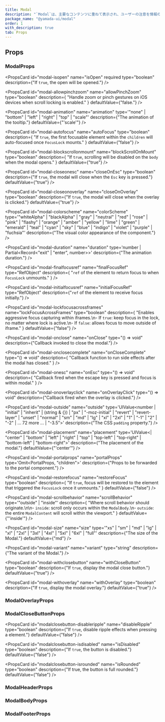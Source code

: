 ```yaml
---
title: Modal
description: "`Modal`は、主要なコンテンツに重ねて表示され、ユーザーの注意を情報のみに集中させるコンポーネントです。"
package_name: "@yamada-ui/modal"
order: 1
with_description: true
tab: Props
---
```


## Props

### ModalProps

<PropsCard
  id="modal-isopen"
  name="isOpen"
  required
  type="boolean"
  description={"If `true`, the open will be opened."}
/>

<PropsCard id="modal-about" name="about" type="string" />

<PropsCard id="modal-accesskey" name="accessKey" type="string" />

<PropsCard
  id="modal-allowpinchzoom"
  name="allowPinchZoom"
  type="boolean"
  description={
    "Handle zoom or pinch gestures on iOS devices when scroll locking is enabled."
  }
  defaultValue={"false."}
/>

<PropsCard
  id="modal-animation"
  name="animation"
  type='"none" | "bottom" | "left" | "right" | "top" | "scale"'
  description={"The animation of the tooltip."}
  defaultValue={"'scale'"}
/>

<PropsCard
  id="modal-aria-activedescendant"
  name="aria-activedescendant"
  type="string"
/>

<PropsCard id="modal-aria-atomic" name="aria-atomic" type="Booleanish" />

<PropsCard
  id="modal-aria-autocomplete"
  name="aria-autocomplete"
  type='"list" | "none" | "inline" | "both"'
/>

<PropsCard
  id="modal-aria-braillelabel"
  name="aria-braillelabel"
  type="string"
/>

<PropsCard
  id="modal-aria-brailleroledescription"
  name="aria-brailleroledescription"
  type="string"
/>

<PropsCard id="modal-aria-busy" name="aria-busy" type="Booleanish" />

<PropsCard
  id="modal-aria-checked"
  name="aria-checked"
  type='boolean | "true" | "false" | "mixed"'
/>

<PropsCard id="modal-aria-colcount" name="aria-colcount" type="number" />

<PropsCard id="modal-aria-colindex" name="aria-colindex" type="number" />

<PropsCard
  id="modal-aria-colindextext"
  name="aria-colindextext"
  type="string"
/>

<PropsCard id="modal-aria-colspan" name="aria-colspan" type="number" />

<PropsCard id="modal-aria-controls" name="aria-controls" type="string" />

<PropsCard
  id="modal-aria-current"
  name="aria-current"
  type='type ONLY_FOR_FORMAT =
  | boolean
  | "time"
  | "true"
  | "false"
  | "step"
  | "page"
  | "location"
  | "date"'
/>

<PropsCard id="modal-aria-describedby" name="aria-describedby" type="string" />

<PropsCard id="modal-aria-description" name="aria-description" type="string" />

<PropsCard id="modal-aria-details" name="aria-details" type="string" />

<PropsCard id="modal-aria-disabled" name="aria-disabled" type="Booleanish" />

<PropsCard
  id="modal-aria-dropeffect"
  name="aria-dropeffect"
  type='"link" | "none" | "copy" | "execute" | "move" | "popup"'
/>

<PropsCard
  id="modal-aria-errormessage"
  name="aria-errormessage"
  type="string"
/>

<PropsCard id="modal-aria-expanded" name="aria-expanded" type="Booleanish" />

<PropsCard id="modal-aria-flowto" name="aria-flowto" type="string" />

<PropsCard id="modal-aria-grabbed" name="aria-grabbed" type="Booleanish" />

<PropsCard
  id="modal-aria-haspopup"
  name="aria-haspopup"
  type='type ONLY_FOR_FORMAT =
  | boolean
  | "dialog"
  | "menu"
  | "true"
  | "false"
  | "grid"
  | "listbox"
  | "tree"'
/>

<PropsCard id="modal-aria-hidden" name="aria-hidden" type="Booleanish" />

<PropsCard
  id="modal-aria-invalid"
  name="aria-invalid"
  type='boolean | "true" | "false" | "grammar" | "spelling"'
/>

<PropsCard
  id="modal-aria-keyshortcuts"
  name="aria-keyshortcuts"
  type="string"
/>

<PropsCard id="modal-aria-label" name="aria-label" type="string" />

<PropsCard id="modal-aria-labelledby" name="aria-labelledby" type="string" />

<PropsCard id="modal-aria-level" name="aria-level" type="number" />

<PropsCard
  id="modal-aria-live"
  name="aria-live"
  type='"off" | "assertive" | "polite"'
/>

<PropsCard id="modal-aria-modal" name="aria-modal" type="Booleanish" />

<PropsCard id="modal-aria-multiline" name="aria-multiline" type="Booleanish" />

<PropsCard
  id="modal-aria-multiselectable"
  name="aria-multiselectable"
  type="Booleanish"
/>

<PropsCard
  id="modal-aria-orientation"
  name="aria-orientation"
  type='"horizontal" | "vertical"'
/>

<PropsCard id="modal-aria-owns" name="aria-owns" type="string" />

<PropsCard id="modal-aria-placeholder" name="aria-placeholder" type="string" />

<PropsCard id="modal-aria-posinset" name="aria-posinset" type="number" />

<PropsCard
  id="modal-aria-pressed"
  name="aria-pressed"
  type='boolean | "true" | "false" | "mixed"'
/>

<PropsCard id="modal-aria-readonly" name="aria-readonly" type="Booleanish" />

<PropsCard
  id="modal-aria-relevant"
  name="aria-relevant"
  type='type ONLY_FOR_FORMAT =
  | "text"
  | "all"
  | "additions"
  | "additions removals"
  | "additions text"
  | "removals"
  | "removals additions"
  | "removals text"
  | "text additions"
  | "text removals"'
/>

<PropsCard id="modal-aria-required" name="aria-required" type="Booleanish" />

<PropsCard
  id="modal-aria-roledescription"
  name="aria-roledescription"
  type="string"
/>

<PropsCard id="modal-aria-rowcount" name="aria-rowcount" type="number" />

<PropsCard id="modal-aria-rowindex" name="aria-rowindex" type="number" />

<PropsCard
  id="modal-aria-rowindextext"
  name="aria-rowindextext"
  type="string"
/>

<PropsCard id="modal-aria-rowspan" name="aria-rowspan" type="number" />

<PropsCard id="modal-aria-selected" name="aria-selected" type="Booleanish" />

<PropsCard id="modal-aria-setsize" name="aria-setsize" type="number" />

<PropsCard
  id="modal-aria-sort"
  name="aria-sort"
  type='"none" | "ascending" | "descending" | "other"'
/>

<PropsCard id="modal-aria-valuemax" name="aria-valuemax" type="number" />

<PropsCard id="modal-aria-valuemin" name="aria-valuemin" type="number" />

<PropsCard id="modal-aria-valuenow" name="aria-valuenow" type="number" />

<PropsCard id="modal-aria-valuetext" name="aria-valuetext" type="string" />

<PropsCard
  id="modal-as"
  name="as"
  type='"symbol" | "object" | "a" | "abbr" | "address" | "area" | "article" | "aside" | "audio" | "b" | "base" | "bdi" | "bdo" | "big" | "blockquote" | "body" | "br" | "button" | "canvas" | ... 149 more ... | "view"'
/>

<PropsCard id="modal-autocapitalize" name="autoCapitalize" type="string" />

<PropsCard id="modal-autocorrect" name="autoCorrect" type="string" />

<PropsCard
  id="modal-autofocus"
  name="autoFocus"
  type="boolean"
  description={
    "If `true`, the first focusable element within the `children` will auto-focused once `FocusLock` mounts."
  }
  defaultValue={"false"}
/>

<PropsCard id="modal-autosave" name="autoSave" type="string" />

<PropsCard
  id="modal-blockscrollonmount"
  name="blockScrollOnMount"
  type="boolean"
  description={
    "If `true`, scrolling will be disabled on the `body` when the modal opens."
  }
  defaultValue={"true"}
/>

<PropsCard id="modal-classname" name="className" type="string" />

<PropsCard
  id="modal-closeonesc"
  name="closeOnEsc"
  type="boolean"
  description={"If `true`, the modal will close when the `Esc` key is pressed."}
  defaultValue={"true"}
/>

<PropsCard
  id="modal-closeonoverlay"
  name="closeOnOverlay"
  type="boolean"
  description={"If `true`, the modal will close when the overlay is clicked."}
  defaultValue={"true"}
/>

<PropsCard
  id="modal-colorscheme"
  name="colorScheme"
  type='"whiteAlpha" | "blackAlpha" | "gray" | "neutral" | "red" | "rose" | "pink" | "flashy" | "orange" | "amber" | "yellow" | "lime" | "green" | "emerald" | "teal" | "cyan" | "sky" | "blue" | "indigo" | "violet" | "purple" | "fuchsia"'
  description={"The visual color appearance of the component."}
/>

<PropsCard id="modal-content" name="content" type="string" />

<PropsCard
  id="modal-contenteditable"
  name="contentEditable"
  type='"inherit" | Booleanish | "plaintext-only"'
/>

<PropsCard id="modal-contextmenu" name="contextMenu" type="string" />

<PropsCard
  id="modal-dangerouslysetinnerhtml"
  name="dangerouslySetInnerHTML"
  type="{ __html: string | TrustedHTML }"
/>

<PropsCard id="modal-datatype" name="datatype" type="string" />

<PropsCard id="modal-defaultchecked" name="defaultChecked" type="boolean" />

<PropsCard
  id="modal-defaultvalue"
  name="defaultValue"
  type="string | number | readonly string[]"
/>

<PropsCard id="modal-dir" name="dir" type="string" />

<PropsCard id="modal-draggable" name="draggable" type="Booleanish" />

<PropsCard
  id="modal-duration"
  name="duration"
  type='number | Partial<Record<"exit" | "enter", number>>'
  description={"The animation duration."}
/>

<PropsCard
  id="modal-finalfocusref"
  name="finalFocusRef"
  type="RefObject<FocusableElement>"
  description={
    "`ref` of the element to return focus to when `FocusLock` unmounts."
  }
/>

<PropsCard id="modal-hidden" name="hidden" type="boolean" />

<PropsCard id="modal-id" name="id" type="string" />

<PropsCard
  id="modal-initialfocusref"
  name="initialFocusRef"
  type="RefObject<FocusableElement>"
  description={"`ref` of the element to receive focus initially."}
/>

<PropsCard id="modal-inlist" name="inlist" type="any" />

<PropsCard
  id="modal-inputmode"
  name="inputMode"
  type='type ONLY_FOR_FORMAT =
  | "search"
  | "text"
  | "none"
  | "tel"
  | "url"
  | "email"
  | "numeric"
  | "decimal"'
/>

<PropsCard id="modal-is" name="is" type="string" />

<PropsCard id="modal-itemid" name="itemID" type="string" />

<PropsCard id="modal-itemprop" name="itemProp" type="string" />

<PropsCard id="modal-itemref" name="itemRef" type="string" />

<PropsCard id="modal-itemscope" name="itemScope" type="boolean" />

<PropsCard id="modal-itemtype" name="itemType" type="string" />

<PropsCard id="modal-lang" name="lang" type="string" />

<PropsCard
  id="modal-lockfocusacrossframes"
  name="lockFocusAcrossFrames"
  type="boolean"
  description={
    "Enables aggressive focus capturing within iframes.\n- If `true`: keep focus in the lock, no matter where lock is active.\n- If `false`:  allows focus to move outside of iframe."
  }
  defaultValue={"false"}
/>

<PropsCard id="modal-nonce" name="nonce" type="string" />

<PropsCard
  id="modal-onabort"
  name="onAbort"
  type="ReactEventHandler<HTMLElement>"
/>

<PropsCard
  id="modal-onabortcapture"
  name="onAbortCapture"
  type="ReactEventHandler<HTMLElement>"
/>

<PropsCard
  id="modal-onanimationend"
  name="onAnimationEnd"
  type="AnimationEventHandler<HTMLElement>"
/>

<PropsCard
  id="modal-onanimationendcapture"
  name="onAnimationEndCapture"
  type="AnimationEventHandler<HTMLElement>"
/>

<PropsCard
  id="modal-onanimationiteration"
  name="onAnimationIteration"
  type="AnimationEventHandler<HTMLElement>"
/>

<PropsCard
  id="modal-onanimationiterationcapture"
  name="onAnimationIterationCapture"
  type="AnimationEventHandler<HTMLElement>"
/>

<PropsCard
  id="modal-onanimationstartcapture"
  name="onAnimationStartCapture"
  type="AnimationEventHandler<HTMLElement>"
/>

<PropsCard
  id="modal-onauxclick"
  name="onAuxClick"
  type="MouseEventHandler<HTMLElement>"
/>

<PropsCard
  id="modal-onauxclickcapture"
  name="onAuxClickCapture"
  type="MouseEventHandler<HTMLElement>"
/>

<PropsCard
  id="modal-onbeforeinput"
  name="onBeforeInput"
  type="FormEventHandler<HTMLElement>"
/>

<PropsCard
  id="modal-onbeforeinputcapture"
  name="onBeforeInputCapture"
  type="FormEventHandler<HTMLElement>"
/>

<PropsCard
  id="modal-onblur"
  name="onBlur"
  type="FocusEventHandler<HTMLElement>"
/>

<PropsCard
  id="modal-onblurcapture"
  name="onBlurCapture"
  type="FocusEventHandler<HTMLElement>"
/>

<PropsCard
  id="modal-oncanplay"
  name="onCanPlay"
  type="ReactEventHandler<HTMLElement>"
/>

<PropsCard
  id="modal-oncanplaycapture"
  name="onCanPlayCapture"
  type="ReactEventHandler<HTMLElement>"
/>

<PropsCard
  id="modal-oncanplaythrough"
  name="onCanPlayThrough"
  type="ReactEventHandler<HTMLElement>"
/>

<PropsCard
  id="modal-oncanplaythroughcapture"
  name="onCanPlayThroughCapture"
  type="ReactEventHandler<HTMLElement>"
/>

<PropsCard
  id="modal-onchange"
  name="onChange"
  type="FormEventHandler<HTMLElement>"
/>

<PropsCard
  id="modal-onchangecapture"
  name="onChangeCapture"
  type="FormEventHandler<HTMLElement>"
/>

<PropsCard
  id="modal-onclick"
  name="onClick"
  type="MouseEventHandler<HTMLElement>"
/>

<PropsCard
  id="modal-onclickcapture"
  name="onClickCapture"
  type="MouseEventHandler<HTMLElement>"
/>

<PropsCard
  id="modal-onclose"
  name="onClose"
  type="() => void"
  description={"Callback invoked to close the modal."}
/>

<PropsCard
  id="modal-onclosecomplete"
  name="onCloseComplete"
  type="() => void"
  description={
    "Callback function to run side effects after the modal has closed."
  }
/>

<PropsCard
  id="modal-oncompositionend"
  name="onCompositionEnd"
  type="CompositionEventHandler<HTMLElement>"
/>

<PropsCard
  id="modal-oncompositionendcapture"
  name="onCompositionEndCapture"
  type="CompositionEventHandler<HTMLElement>"
/>

<PropsCard
  id="modal-oncompositionstart"
  name="onCompositionStart"
  type="CompositionEventHandler<HTMLElement>"
/>

<PropsCard
  id="modal-oncompositionstartcapture"
  name="onCompositionStartCapture"
  type="CompositionEventHandler<HTMLElement>"
/>

<PropsCard
  id="modal-oncompositionupdate"
  name="onCompositionUpdate"
  type="CompositionEventHandler<HTMLElement>"
/>

<PropsCard
  id="modal-oncompositionupdatecapture"
  name="onCompositionUpdateCapture"
  type="CompositionEventHandler<HTMLElement>"
/>

<PropsCard
  id="modal-oncontextmenu"
  name="onContextMenu"
  type="MouseEventHandler<HTMLElement>"
/>

<PropsCard
  id="modal-oncontextmenucapture"
  name="onContextMenuCapture"
  type="MouseEventHandler<HTMLElement>"
/>

<PropsCard
  id="modal-oncopy"
  name="onCopy"
  type="ClipboardEventHandler<HTMLElement>"
/>

<PropsCard
  id="modal-oncopycapture"
  name="onCopyCapture"
  type="ClipboardEventHandler<HTMLElement>"
/>

<PropsCard
  id="modal-oncut"
  name="onCut"
  type="ClipboardEventHandler<HTMLElement>"
/>

<PropsCard
  id="modal-oncutcapture"
  name="onCutCapture"
  type="ClipboardEventHandler<HTMLElement>"
/>

<PropsCard
  id="modal-ondoubleclick"
  name="onDoubleClick"
  type="MouseEventHandler<HTMLElement>"
/>

<PropsCard
  id="modal-ondoubleclickcapture"
  name="onDoubleClickCapture"
  type="MouseEventHandler<HTMLElement>"
/>

<PropsCard
  id="modal-ondragcapture"
  name="onDragCapture"
  type="DragEventHandler<HTMLElement>"
/>

<PropsCard
  id="modal-ondragendcapture"
  name="onDragEndCapture"
  type="DragEventHandler<HTMLElement>"
/>

<PropsCard
  id="modal-ondragenter"
  name="onDragEnter"
  type="DragEventHandler<HTMLElement>"
/>

<PropsCard
  id="modal-ondragentercapture"
  name="onDragEnterCapture"
  type="DragEventHandler<HTMLElement>"
/>

<PropsCard
  id="modal-ondragexit"
  name="onDragExit"
  type="DragEventHandler<HTMLElement>"
/>

<PropsCard
  id="modal-ondragexitcapture"
  name="onDragExitCapture"
  type="DragEventHandler<HTMLElement>"
/>

<PropsCard
  id="modal-ondragleave"
  name="onDragLeave"
  type="DragEventHandler<HTMLElement>"
/>

<PropsCard
  id="modal-ondragleavecapture"
  name="onDragLeaveCapture"
  type="DragEventHandler<HTMLElement>"
/>

<PropsCard
  id="modal-ondragover"
  name="onDragOver"
  type="DragEventHandler<HTMLElement>"
/>

<PropsCard
  id="modal-ondragovercapture"
  name="onDragOverCapture"
  type="DragEventHandler<HTMLElement>"
/>

<PropsCard
  id="modal-ondragstartcapture"
  name="onDragStartCapture"
  type="DragEventHandler<HTMLElement>"
/>

<PropsCard
  id="modal-ondrop"
  name="onDrop"
  type="DragEventHandler<HTMLElement>"
/>

<PropsCard
  id="modal-ondropcapture"
  name="onDropCapture"
  type="DragEventHandler<HTMLElement>"
/>

<PropsCard
  id="modal-ondurationchange"
  name="onDurationChange"
  type="ReactEventHandler<HTMLElement>"
/>

<PropsCard
  id="modal-ondurationchangecapture"
  name="onDurationChangeCapture"
  type="ReactEventHandler<HTMLElement>"
/>

<PropsCard
  id="modal-onemptied"
  name="onEmptied"
  type="ReactEventHandler<HTMLElement>"
/>

<PropsCard
  id="modal-onemptiedcapture"
  name="onEmptiedCapture"
  type="ReactEventHandler<HTMLElement>"
/>

<PropsCard
  id="modal-onencrypted"
  name="onEncrypted"
  type="ReactEventHandler<HTMLElement>"
/>

<PropsCard
  id="modal-onencryptedcapture"
  name="onEncryptedCapture"
  type="ReactEventHandler<HTMLElement>"
/>

<PropsCard
  id="modal-onended"
  name="onEnded"
  type="ReactEventHandler<HTMLElement>"
/>

<PropsCard
  id="modal-onendedcapture"
  name="onEndedCapture"
  type="ReactEventHandler<HTMLElement>"
/>

<PropsCard
  id="modal-onerror"
  name="onError"
  type="ReactEventHandler<HTMLElement>"
/>

<PropsCard
  id="modal-onerrorcapture"
  name="onErrorCapture"
  type="ReactEventHandler<HTMLElement>"
/>

<PropsCard
  id="modal-onesc"
  name="onEsc"
  type="() => void"
  description={
    "Callback fired when the escape key is pressed and focus is within modal."
  }
/>

<PropsCard
  id="modal-onfocus"
  name="onFocus"
  type="FocusEventHandler<HTMLElement>"
/>

<PropsCard
  id="modal-onfocuscapture"
  name="onFocusCapture"
  type="FocusEventHandler<HTMLElement>"
/>

<PropsCard
  id="modal-ongotpointercapture"
  name="onGotPointerCapture"
  type="PointerEventHandler<HTMLElement>"
/>

<PropsCard
  id="modal-ongotpointercapturecapture"
  name="onGotPointerCaptureCapture"
  type="PointerEventHandler<HTMLElement>"
/>

<PropsCard
  id="modal-oninput"
  name="onInput"
  type="FormEventHandler<HTMLElement>"
/>

<PropsCard
  id="modal-oninputcapture"
  name="onInputCapture"
  type="FormEventHandler<HTMLElement>"
/>

<PropsCard
  id="modal-oninvalid"
  name="onInvalid"
  type="FormEventHandler<HTMLElement>"
/>

<PropsCard
  id="modal-oninvalidcapture"
  name="onInvalidCapture"
  type="FormEventHandler<HTMLElement>"
/>

<PropsCard
  id="modal-onkeydown"
  name="onKeyDown"
  type="KeyboardEventHandler<HTMLElement>"
/>

<PropsCard
  id="modal-onkeydowncapture"
  name="onKeyDownCapture"
  type="KeyboardEventHandler<HTMLElement>"
/>

<PropsCard
  id="modal-onkeypress"
  name="onKeyPress"
  type="KeyboardEventHandler<HTMLElement>"
/>

<PropsCard
  id="modal-onkeypresscapture"
  name="onKeyPressCapture"
  type="KeyboardEventHandler<HTMLElement>"
/>

<PropsCard
  id="modal-onkeyup"
  name="onKeyUp"
  type="KeyboardEventHandler<HTMLElement>"
/>

<PropsCard
  id="modal-onkeyupcapture"
  name="onKeyUpCapture"
  type="KeyboardEventHandler<HTMLElement>"
/>

<PropsCard
  id="modal-onload"
  name="onLoad"
  type="ReactEventHandler<HTMLElement>"
/>

<PropsCard
  id="modal-onloadcapture"
  name="onLoadCapture"
  type="ReactEventHandler<HTMLElement>"
/>

<PropsCard
  id="modal-onloadeddata"
  name="onLoadedData"
  type="ReactEventHandler<HTMLElement>"
/>

<PropsCard
  id="modal-onloadeddatacapture"
  name="onLoadedDataCapture"
  type="ReactEventHandler<HTMLElement>"
/>

<PropsCard
  id="modal-onloadedmetadata"
  name="onLoadedMetadata"
  type="ReactEventHandler<HTMLElement>"
/>

<PropsCard
  id="modal-onloadedmetadatacapture"
  name="onLoadedMetadataCapture"
  type="ReactEventHandler<HTMLElement>"
/>

<PropsCard
  id="modal-onloadstart"
  name="onLoadStart"
  type="ReactEventHandler<HTMLElement>"
/>

<PropsCard
  id="modal-onloadstartcapture"
  name="onLoadStartCapture"
  type="ReactEventHandler<HTMLElement>"
/>

<PropsCard
  id="modal-onlostpointercapture"
  name="onLostPointerCapture"
  type="PointerEventHandler<HTMLElement>"
/>

<PropsCard
  id="modal-onlostpointercapturecapture"
  name="onLostPointerCaptureCapture"
  type="PointerEventHandler<HTMLElement>"
/>

<PropsCard
  id="modal-onmousedown"
  name="onMouseDown"
  type="MouseEventHandler<HTMLElement>"
/>

<PropsCard
  id="modal-onmousedowncapture"
  name="onMouseDownCapture"
  type="MouseEventHandler<HTMLElement>"
/>

<PropsCard
  id="modal-onmouseenter"
  name="onMouseEnter"
  type="MouseEventHandler<HTMLElement>"
/>

<PropsCard
  id="modal-onmouseleave"
  name="onMouseLeave"
  type="MouseEventHandler<HTMLElement>"
/>

<PropsCard
  id="modal-onmousemove"
  name="onMouseMove"
  type="MouseEventHandler<HTMLElement>"
/>

<PropsCard
  id="modal-onmousemovecapture"
  name="onMouseMoveCapture"
  type="MouseEventHandler<HTMLElement>"
/>

<PropsCard
  id="modal-onmouseout"
  name="onMouseOut"
  type="MouseEventHandler<HTMLElement>"
/>

<PropsCard
  id="modal-onmouseoutcapture"
  name="onMouseOutCapture"
  type="MouseEventHandler<HTMLElement>"
/>

<PropsCard
  id="modal-onmouseover"
  name="onMouseOver"
  type="MouseEventHandler<HTMLElement>"
/>

<PropsCard
  id="modal-onmouseovercapture"
  name="onMouseOverCapture"
  type="MouseEventHandler<HTMLElement>"
/>

<PropsCard
  id="modal-onmouseup"
  name="onMouseUp"
  type="MouseEventHandler<HTMLElement>"
/>

<PropsCard
  id="modal-onmouseupcapture"
  name="onMouseUpCapture"
  type="MouseEventHandler<HTMLElement>"
/>

<PropsCard
  id="modal-onoverlayclick"
  name="onOverlayClick"
  type="() => void"
  description={"Callback fired when the overlay is clicked."}
/>

<PropsCard
  id="modal-onpaste"
  name="onPaste"
  type="ClipboardEventHandler<HTMLElement>"
/>

<PropsCard
  id="modal-onpastecapture"
  name="onPasteCapture"
  type="ClipboardEventHandler<HTMLElement>"
/>

<PropsCard
  id="modal-onpause"
  name="onPause"
  type="ReactEventHandler<HTMLElement>"
/>

<PropsCard
  id="modal-onpausecapture"
  name="onPauseCapture"
  type="ReactEventHandler<HTMLElement>"
/>

<PropsCard
  id="modal-onplay"
  name="onPlay"
  type="ReactEventHandler<HTMLElement>"
/>

<PropsCard
  id="modal-onplaycapture"
  name="onPlayCapture"
  type="ReactEventHandler<HTMLElement>"
/>

<PropsCard
  id="modal-onplaying"
  name="onPlaying"
  type="ReactEventHandler<HTMLElement>"
/>

<PropsCard
  id="modal-onplayingcapture"
  name="onPlayingCapture"
  type="ReactEventHandler<HTMLElement>"
/>

<PropsCard
  id="modal-onpointercancel"
  name="onPointerCancel"
  type="PointerEventHandler<HTMLElement>"
/>

<PropsCard
  id="modal-onpointercancelcapture"
  name="onPointerCancelCapture"
  type="PointerEventHandler<HTMLElement>"
/>

<PropsCard
  id="modal-onpointerdown"
  name="onPointerDown"
  type="PointerEventHandler<HTMLElement>"
/>

<PropsCard
  id="modal-onpointerdowncapture"
  name="onPointerDownCapture"
  type="PointerEventHandler<HTMLElement>"
/>

<PropsCard
  id="modal-onpointerenter"
  name="onPointerEnter"
  type="PointerEventHandler<HTMLElement>"
/>

<PropsCard
  id="modal-onpointerleave"
  name="onPointerLeave"
  type="PointerEventHandler<HTMLElement>"
/>

<PropsCard
  id="modal-onpointermove"
  name="onPointerMove"
  type="PointerEventHandler<HTMLElement>"
/>

<PropsCard
  id="modal-onpointermovecapture"
  name="onPointerMoveCapture"
  type="PointerEventHandler<HTMLElement>"
/>

<PropsCard
  id="modal-onpointerout"
  name="onPointerOut"
  type="PointerEventHandler<HTMLElement>"
/>

<PropsCard
  id="modal-onpointeroutcapture"
  name="onPointerOutCapture"
  type="PointerEventHandler<HTMLElement>"
/>

<PropsCard
  id="modal-onpointerover"
  name="onPointerOver"
  type="PointerEventHandler<HTMLElement>"
/>

<PropsCard
  id="modal-onpointerovercapture"
  name="onPointerOverCapture"
  type="PointerEventHandler<HTMLElement>"
/>

<PropsCard
  id="modal-onpointerup"
  name="onPointerUp"
  type="PointerEventHandler<HTMLElement>"
/>

<PropsCard
  id="modal-onpointerupcapture"
  name="onPointerUpCapture"
  type="PointerEventHandler<HTMLElement>"
/>

<PropsCard
  id="modal-onprogress"
  name="onProgress"
  type="ReactEventHandler<HTMLElement>"
/>

<PropsCard
  id="modal-onprogresscapture"
  name="onProgressCapture"
  type="ReactEventHandler<HTMLElement>"
/>

<PropsCard
  id="modal-onratechange"
  name="onRateChange"
  type="ReactEventHandler<HTMLElement>"
/>

<PropsCard
  id="modal-onratechangecapture"
  name="onRateChangeCapture"
  type="ReactEventHandler<HTMLElement>"
/>

<PropsCard
  id="modal-onreset"
  name="onReset"
  type="FormEventHandler<HTMLElement>"
/>

<PropsCard
  id="modal-onresetcapture"
  name="onResetCapture"
  type="FormEventHandler<HTMLElement>"
/>

<PropsCard
  id="modal-onresize"
  name="onResize"
  type="ReactEventHandler<HTMLElement>"
/>

<PropsCard
  id="modal-onresizecapture"
  name="onResizeCapture"
  type="ReactEventHandler<HTMLElement>"
/>

<PropsCard
  id="modal-onscroll"
  name="onScroll"
  type="UIEventHandler<HTMLElement>"
/>

<PropsCard
  id="modal-onscrollcapture"
  name="onScrollCapture"
  type="UIEventHandler<HTMLElement>"
/>

<PropsCard
  id="modal-onseeked"
  name="onSeeked"
  type="ReactEventHandler<HTMLElement>"
/>

<PropsCard
  id="modal-onseekedcapture"
  name="onSeekedCapture"
  type="ReactEventHandler<HTMLElement>"
/>

<PropsCard
  id="modal-onseeking"
  name="onSeeking"
  type="ReactEventHandler<HTMLElement>"
/>

<PropsCard
  id="modal-onseekingcapture"
  name="onSeekingCapture"
  type="ReactEventHandler<HTMLElement>"
/>

<PropsCard
  id="modal-onselect"
  name="onSelect"
  type="ReactEventHandler<HTMLElement>"
/>

<PropsCard
  id="modal-onselectcapture"
  name="onSelectCapture"
  type="ReactEventHandler<HTMLElement>"
/>

<PropsCard
  id="modal-onstalled"
  name="onStalled"
  type="ReactEventHandler<HTMLElement>"
/>

<PropsCard
  id="modal-onstalledcapture"
  name="onStalledCapture"
  type="ReactEventHandler<HTMLElement>"
/>

<PropsCard
  id="modal-onsubmit"
  name="onSubmit"
  type="FormEventHandler<HTMLElement>"
/>

<PropsCard
  id="modal-onsubmitcapture"
  name="onSubmitCapture"
  type="FormEventHandler<HTMLElement>"
/>

<PropsCard
  id="modal-onsuspend"
  name="onSuspend"
  type="ReactEventHandler<HTMLElement>"
/>

<PropsCard
  id="modal-onsuspendcapture"
  name="onSuspendCapture"
  type="ReactEventHandler<HTMLElement>"
/>

<PropsCard
  id="modal-ontimeupdate"
  name="onTimeUpdate"
  type="ReactEventHandler<HTMLElement>"
/>

<PropsCard
  id="modal-ontimeupdatecapture"
  name="onTimeUpdateCapture"
  type="ReactEventHandler<HTMLElement>"
/>

<PropsCard
  id="modal-ontouchcancel"
  name="onTouchCancel"
  type="TouchEventHandler<HTMLElement>"
/>

<PropsCard
  id="modal-ontouchcancelcapture"
  name="onTouchCancelCapture"
  type="TouchEventHandler<HTMLElement>"
/>

<PropsCard
  id="modal-ontouchend"
  name="onTouchEnd"
  type="TouchEventHandler<HTMLElement>"
/>

<PropsCard
  id="modal-ontouchendcapture"
  name="onTouchEndCapture"
  type="TouchEventHandler<HTMLElement>"
/>

<PropsCard
  id="modal-ontouchmove"
  name="onTouchMove"
  type="TouchEventHandler<HTMLElement>"
/>

<PropsCard
  id="modal-ontouchmovecapture"
  name="onTouchMoveCapture"
  type="TouchEventHandler<HTMLElement>"
/>

<PropsCard
  id="modal-ontouchstart"
  name="onTouchStart"
  type="TouchEventHandler<HTMLElement>"
/>

<PropsCard
  id="modal-ontouchstartcapture"
  name="onTouchStartCapture"
  type="TouchEventHandler<HTMLElement>"
/>

<PropsCard
  id="modal-ontransitionend"
  name="onTransitionEnd"
  type="TransitionEventHandler<HTMLElement>"
/>

<PropsCard
  id="modal-ontransitionendcapture"
  name="onTransitionEndCapture"
  type="TransitionEventHandler<HTMLElement>"
/>

<PropsCard
  id="modal-onvolumechange"
  name="onVolumeChange"
  type="ReactEventHandler<HTMLElement>"
/>

<PropsCard
  id="modal-onvolumechangecapture"
  name="onVolumeChangeCapture"
  type="ReactEventHandler<HTMLElement>"
/>

<PropsCard
  id="modal-onwaiting"
  name="onWaiting"
  type="ReactEventHandler<HTMLElement>"
/>

<PropsCard
  id="modal-onwaitingcapture"
  name="onWaitingCapture"
  type="ReactEventHandler<HTMLElement>"
/>

<PropsCard
  id="modal-onwheel"
  name="onWheel"
  type="WheelEventHandler<HTMLElement>"
/>

<PropsCard
  id="modal-onwheelcapture"
  name="onWheelCapture"
  type="WheelEventHandler<HTMLElement>"
/>

<PropsCard
  id="modal-outside"
  name="outside"
  type='UIValue<number | "initial" | "inherit" | (string & {}) | "px" | "-moz-initial" | "revert" | "revert-layer" | "unset" | "normal" | "sm" | "md" | "lg" | "xl" | "2xl" | "1" | "-1" | "2" | "-2" | ... 72 more ... | "-3.5">'
  description={"The CSS `padding` property."}
/>

<PropsCard
  id="modal-placement"
  name="placement"
  type='UIValue<| "center"
  | "bottom"
  | "left"
  | "right"
  | "top"
  | "top-left"
  | "top-right"
  | "bottom-left"
  | "bottom-right">'
  description={"The placement of the modal."}
  defaultValue={"'center'"}
/>

<PropsCard
  id="modal-portalprops"
  name="portalProps"
  type='Omit<PortalProps, "children">'
  description={"Props to be forwarded to the portal component."}
/>

<PropsCard id="modal-prefix" name="prefix" type="string" />

<PropsCard id="modal-property" name="property" type="string" />

<PropsCard id="modal-radiogroup" name="radioGroup" type="string" />

<PropsCard id="modal-rel" name="rel" type="string" />

<PropsCard id="modal-resource" name="resource" type="string" />

<PropsCard
  id="modal-restorefocus"
  name="restoreFocus"
  type="boolean"
  description={
    "If `true`, focus will be restored to the element that triggered the `FocusLock` once it unmounts."
  }
  defaultValue={"false"}
/>

<PropsCard id="modal-results" name="results" type="number" />

<PropsCard id="modal-rev" name="rev" type="string" />

<PropsCard id="modal-role" name="role" type="AriaRole" />

<PropsCard
  id="modal-scrollbehavior"
  name="scrollBehavior"
  type='"outside" | "inside"'
  description={
    "Where scroll behavior should originate.\n\n- `inside`: scroll only occurs within the `ModalBody`.\n- `outside`: the entire `ModalContent` will scroll within the viewport."
  }
  defaultValue={"'inside'"}
/>

<PropsCard id="modal-security" name="security" type="string" />

<PropsCard
  id="modal-size"
  name="size"
  type='"xs" | "sm" | "md" | "lg" | "xl" | "2xl" | "3xl" | "4xl" | "5xl" | "6xl" | "full"'
  description={"The size of the Modal."}
  defaultValue={"md"}
/>

<PropsCard id="modal-slot" name="slot" type="string" />

<PropsCard id="modal-spellcheck" name="spellCheck" type="Booleanish" />

<PropsCard
  id="modal-suppresscontenteditablewarning"
  name="suppressContentEditableWarning"
  type="boolean"
/>

<PropsCard
  id="modal-suppresshydrationwarning"
  name="suppressHydrationWarning"
  type="boolean"
/>

<PropsCard id="modal-tabindex" name="tabIndex" type="number" />

<PropsCard id="modal-title" name="title" type="string" />

<PropsCard id="modal-translate" name="translate" type='"yes" | "no"' />

<PropsCard id="modal-typeof" name="typeof" type="string" />

<PropsCard id="modal-unselectable" name="unselectable" type='"on" | "off"' />

<PropsCard
  id="modal-variant"
  name="variant"
  type="string"
  description={"The variant of the Modal."}
/>

<PropsCard id="modal-vocab" name="vocab" type="string" />

<PropsCard
  id="modal-withclosebutton"
  name="withCloseButton"
  type="boolean"
  description={"If `true`, display the modal close button."}
  defaultValue={"true"}
/>

<PropsCard
  id="modal-withoverlay"
  name="withOverlay"
  type="boolean"
  description={"If `true`, display the modal overlay."}
  defaultValue={"true"}
/>

### ModalOverlayProps

### ModalCloseButtonProps

<PropsCard
  id="modalclosebutton-disableripple"
  name="disableRipple"
  type="boolean"
  description={"If `true`, disable ripple effects when pressing a element."}
  defaultValue={"false"}
/>

<PropsCard
  id="modalclosebutton-isdisabled"
  name="isDisabled"
  type="boolean"
  description={"If `true`, the button is disabled."}
  defaultValue={"false"}
/>

<PropsCard
  id="modalclosebutton-isrounded"
  name="isRounded"
  type="boolean"
  description={"If true, the button is full rounded."}
  defaultValue={"false"}
/>

### ModalHeaderProps

### ModalBodyProps

### ModalFooterProps
